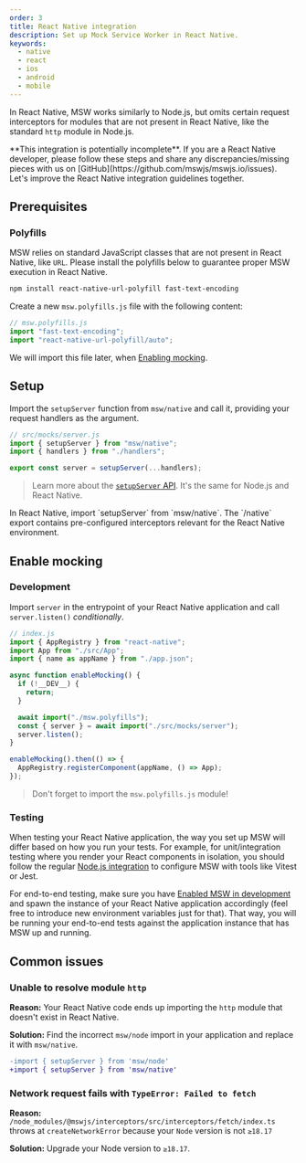 ```yaml
---
order: 3
title: React Native integration
description: Set up Mock Service Worker in React Native.
keywords:
  - native
  - react
  - ios
  - android
  - mobile
---
```



In React Native, MSW works similarly to Node.js, but omits certain request interceptors for modules that are not present in React Native, like the standard `http` module in Node.js.

<Warning>
  **This integration is potentially incomplete**. If you are a React Native
  developer, please follow these steps and share any discrepancies/missing
  pieces with us on [GitHub](https://github.com/mswjs/mswjs.io/issues). Let's
  improve the React Native integration guidelines together.
</Warning>

## Prerequisites

### Polyfills

MSW relies on standard JavaScript classes that are not present in React Native, like `URL`. Please install the polyfills below to guarantee proper MSW execution in React Native.

```sh
npm install react-native-url-polyfill fast-text-encoding
```

Create a new `msw.polyfills.js` file with the following content:

```js
// msw.polyfills.js
import "fast-text-encoding";
import "react-native-url-polyfill/auto";
```

We will import this file later, when [Enabling mocking](#enable-mocking).

## Setup

Import the `setupServer` function from `msw/native` and call it, providing your request handlers as the argument.

```js {2}
// src/mocks/server.js
import { setupServer } from "msw/native";
import { handlers } from "./handlers";

export const server = setupServer(...handlers);
```

> Learn more about the [`setupServer` API](/docs/api/setup-server). It's the same for Node.js and React Native.

<Warning>
  In React Native, import `setupServer` from `msw/native`. The `/native` export
  contains pre-configured interceptors relevant for the React Native
  environment.
</Warning>

## Enable mocking

### Development

Import `server` in the entrypoint of your React Native application and call `server.listen()` _conditionally_.

```js {6-14} /enableMocking/
// index.js
import { AppRegistry } from "react-native";
import App from "./src/App";
import { name as appName } from "./app.json";

async function enableMocking() {
  if (!__DEV__) {
    return;
  }

  await import("./msw.polyfills");
  const { server } = await import("./src/mocks/server");
  server.listen();
}

enableMocking().then(() => {
  AppRegistry.registerComponent(appName, () => App);
});
```

> Don't forget to import the `msw.polyfills.js` module!

### Testing

When testing your React Native application, the way you set up MSW will differ based on how you run your tests. For example, for unit/integration testing where you render your React components in isolation, you should follow the regular [Node.js integration](/docs/integrations/node) to configure MSW with tools like Vitest or Jest.

For end-to-end testing, make sure you have [Enabled MSW in development](#development) and spawn the instance of your React Native application accordingly (feel free to introduce new environment variables just for that). That way, you will be running your end-to-end tests against the application instance that has MSW up and running.

## Common issues

### Unable to resolve module `http`

**Reason:** Your React Native code ends up importing the `http` module that doesn't exist in React Native.

**Solution:** Find the incorrect `msw/node` import in your application and replace it with `msw/native`.

```diff /native/
-import { setupServer } from 'msw/node'
+import { setupServer } from 'msw/native'
```

### Network request fails with `TypeError: Failed to fetch`

**Reason:** `/node_modules/@mswjs/interceptors/src/interceptors/fetch/index.ts` throws at `createNetworkError` because your `Node` version is not `≥18.17`

**Solution:** Upgrade your Node version to `≥18.17`.
